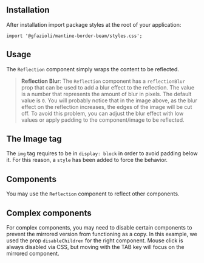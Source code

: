 
## Installation

<InstallScript packages="@gfazioli/mantine-border-beam" />

After installation import package styles at the root of your application:

```tsx
import '@gfazioli/mantine-border-beam/styles.css';
```

## Usage

The `Reflection` component simply wraps the content to be reflected.

<Demo data={demos.configurator} />

> **Reflection Blur**: The `Reflection` component has a `reflectionBlur` prop that can be used to add a blur effect to the reflection. The value is a number that represents the amount of blur in pixels. The default value is `0`. You will probably notice that in the image above, as the blur effect on the reflection increases, the edges of the image will be cut off. To avoid this problem, you can adjust the blur effect with low values or apply padding to the component/image to be reflected.

## The Image tag

The `img` tag requires to be in `display: block` in order to avoid padding below it. For this reason, a `style` has been added to force the behavior.

<Demo data={demos.simpleImage} />

## Components

You may use the `Reflection` component to reflect other components.

<Demo data={demos.component} />

## Complex components

For complex components, you may need to disable certain components to prevent the mirrored version from functioning as a copy. In this example, we used the prop `disableChildren` for the right component. Mouse click is always disabled via CSS, but moving with the TAB key will focus on the mirrored component.

<Demo data={demos.complexComponent} />
